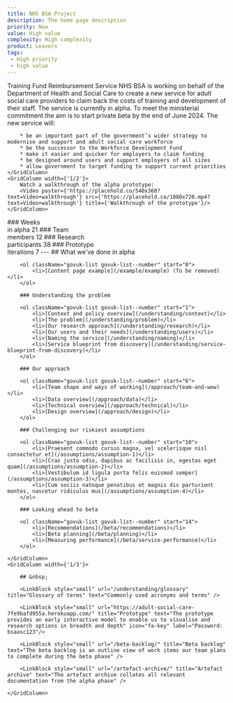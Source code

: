 ```yaml
---
title: NHS BSA Project
description: The home page description
priority: Now
value: High value
complexity: High complexity
product: Leavers
tags:
 - High priority
 - high value
---
```

<GridRow>
    <GridColumn width={'full'}>
        <Heading caption='Adult Social Care' kicker='Alpha assessment:' tag='h1'>Training Fund Reimbursement Service</Heading>
        <LeadParagraph>NHS BSA is working on behalf of the Department of Health and Social Care to create a new service for adult social care providers to claim back the costs of training and development of their staff.</LeadParagraph>
    </GridColumn>
    <GridColumn width={'1/2'}>
        The service is currently in alpha. To meet the ministerial commitment the aim is to start private beta by the end of June 2024. The new service will:

        * be an important part of the government’s wider strategy to modernise and support and adult social care workforce
        * be the successor to the Workforce Development Fund
        * make it easier and quicker for employers to claim funding
        * be designed around users and support employers of all sizes
        * allow government to target funding to support current priorities
    </GridColumn>
    <GridColumn width={'1/2'}>
        Watch a walkthrough of the alpha prototype:
        <Video poster={'https://placehold.co/540x360?text=Video+walkthrough'} src={'https://placehold.co/1080x720.mp4?text=Video+walkthrough'} title={'Walkthrough of the prototype'}/>
    </GridColumn>
</GridRow>
<GridRow>
    <GridColumn width={'1/4'} className="statistic">
        ### Weeks<br/> in alpha
        21
    </GridColumn>
    <GridColumn width={'1/4'} className="statistic">
        ### Team<br/> members
        12
    </GridColumn>
    <GridColumn width={'1/4'} className="statistic">
        ### Research<br/> participants
        38
    </GridColumn>
    <GridColumn width={'1/4'} className="statistic">
        ### Prototype<br/> iterations
        7
    </GridColumn>
</GridRow>
<GridRow>
    <GridColumn width={'full'}>
        ---
    </GridColumn>
</GridRow>
<GridRow>
    <GridColumn width={'2/3'}>
        ## What we've done in alpha

        <ol className="govuk-list govuk-list--number" start="0">
            <li>[Content page example](/example/example) (To be removed)</li>
        </ol>

        ### Understanding the problem

        <ol className="govuk-list govuk-list--number" start="1">
            <li>[Context and policy overview](/understanding/context)</li>
            <li>[The problem](/understanding/problem)</li>
            <li>[Our research approach](/understanding/research)</li>
            <li>[Our users and their needs](/understanding/users)</li>
            <li>[Naming the service](/understanding/naming)</li>
            <li>[Service blueprint from discovery](/understanding/service-blueprint-from-discovery)</li>
        </ol>
        
        ### Our approach

        <ol className="govuk-list govuk-list--number" start="6">
            <li>[Team shape and ways of working](/approach/team-and-wow)</li>
            <li>[Data overview](/approach/data)</li>
            <li>[Technical overview](/approach/technical)</li>
            <li>[Design overview](/approach/design)</li>
        </ol>

        ### Challenging our riskiest assumptions
        
        <ol className="govuk-list govuk-list--number" start="10">
            <li>[Praesent commodo cursus magna, vel scelerisque nisl consectetur et](/assumptions/assumption-1)</li>
            <li>[Cras justo odio, dapibus ac facilisis in, egestas eget quam](/assumptions/assumption-2)</li>
            <li>[Vestibulum id ligula porta felis euismod semper](/assumptions/assumption-3)</li>
            <li>[Cum sociis natoque penatibus et magnis dis parturient montes, nascetur ridiculus mus](/assumptions/assumption-4)</li>
        </ol>
        
        ### Looking ahead to beta

        <ol className="govuk-list govuk-list--number" start="14">
            <li>[Recommendations](/beta/recommendations)</li>
            <li>[Beta planning](/beta/planning)</li>
            <li>[Measuring performance](/beta/service-performance)</li>
        </ol>

    </GridColumn>
    <GridColumn width={'1/3'}>

        ## &nbsp;

        <LinkBlock style="small" url="/understanding/glossary" title="Glossary of terms" text="Commonly used acronyms and terms" />
        
        <LinkBlock style="small" url="https://adult-social-care-7fe9bafd955a.herokuapp.com/" title="Prototype" text="The prototype provides an early interactive model to enable us to visualise and research options in breadth and depth" icon="fa-key" label="Password: bsaasc123"/>

        <LinkBlock style="small" url="/beta-backlog/" title="Beta backlog" text="The beta backlog is an outline view of work items our team plans to complete during the beta phase" />

        <LinkBlock style="small" url="/artefact-archive/" title="Artefact archive" text="The artefact archive collates all relevant documentation from the alpha phase" />

    </GridColumn>
</GridRow>
